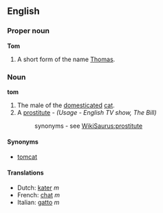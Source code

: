 ==English==
===Proper noun===
'''Tom'''

#A short form of the name [[Thomas]].

===Noun===
'''tom'''

#The male of the [[domesticated]] [[cat]].
#A [[prostitute]] - ''(Usage - English TV show, The Bill)''
#:synonyms - see [[WikiSaurus:prostitute]]

====Synonyms====
*[[tomcat]]

====Translations====
*Dutch: [[kater]] ''m''
*French: [[chat#French|chat]] ''m''
*Italian: [[gatto]] ''m''